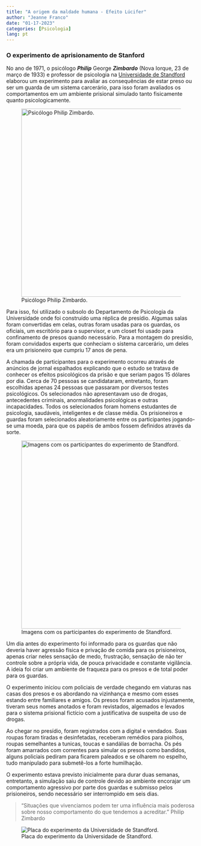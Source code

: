 ---
title: "A origem da maldade humana - Efeito Lúcifer"
author: "Jeanne Franco"
date: "01-17-2023"
categories: [Psicologia]
lang: pt
---

### O experimento de aprisionamento de Stanford

No ano de 1971, o psicólogo ***Philip*** George ***Zimbardo*** (Nova Iorque, 23 de março de 1933) e professor de psicologia na [Universidade de Standford](https://psychology.stanford.edu/people/philip-zimbardo) elaborou um experimento para avaliar as consequências de estar preso ou ser um guarda de um sistema carcerário, para isso foram avaliados os comportamentos em um ambiente prisional simulado tanto fisicamente quanto psicologicamente.

![Psicólogo Philip Zimbardo.](images/zimbardo.png){width="500"}

Para isso, foi utilizado o subsolo do Departamento de Psicologia da Universidade onde foi construído uma réplica de presídio. Algumas salas foram convertidas em celas, outras foram usadas para os guardas, os oficiais, um escritório para o supervisor, e um closet foi usado para confinamento de presos quando necessário. Para a montagem do presídio, foram convidados experts que conheciam o sistema carcerário, um deles era um prisioneiro que cumpriu 17 anos de pena.

A chamada de participantes para o experimento ocorreu através de anúncios de jornal espalhados explicando que o estudo se tratava de conhecer os efeitos psicológicos da prisão e que seriam pagos 15 dólares por dia. Cerca de 70 pessoas se candidataram, entretanto, foram escolhidas apenas 24 pessoas que passaram por diversos testes psicológicos. Os selecionados não apresentavam uso de drogas, antecedentes criminais, anormalidades psicológicas e outras incapacidades. Todos os selecionados foram homens estudantes de psicologia, saudáveis, inteligentes e de classe média. Os prisioneiros e guardas foram selecionados aleatoriamente entre os participantes jogando-se uma moeda, para que os papéis de ambos fossem definidos através da sorte.

![Imagens com os participantes do experimento de Standford.](images/_104502748_5-1.jpg){fig-align="center" width="500"}

Um dia antes do experimento foi informado para os guardas que não deveria haver agressão física e privação de comida para os prisioneiros, apenas criar neles sensação de medo, frustração, sensação de não ter controle sobre a própria vida, de pouca privacidade e constante vigilância. A ideia foi criar um ambiente de fraqueza para os presos e de total poder para os guardas.

O experimento iniciou com policiais de verdade chegando em viaturas nas casas dos presos e os abordando na vizinhança e mesmo com esses estando entre familiares e amigos. Os presos foram acusados injustamente, tiveram seus nomes anotados e foram revistados, algemados e levados para o sistema prisional fictício com a justificativa de suspeita de uso de drogas.

Ao chegar no presídio, foram registrados com a digital e vendados. Suas roupas foram tiradas e desinfetadas, receberam remédios para piolhos, roupas semelhantes a tunicas, toucas e sandálias de borracha. Os pés foram amarrados com correntes para simular os presos como bandidos, alguns policiais pediram para ficarem paleados e se olharem no espelho, tudo manipulado para submetê-los a forte humilhação.

O experimento estava previsto inicialmente para durar duas semanas, entretanto, a simulação saiu de controle devido ao ambiente encorajar um comportamento agressivo por parte dos guardas e submisso pelos prisioneiros, sendo necessário ser interrompido em seis dias.

> "Situações que vivenciamos podem ter uma influência mais poderosa sobre nosso comportamento do que tendemos a acreditar." Philip Zimbardo

![Placa do experimento da Universidade de Standford.](images/plaque.jpg){fig-align="center"}
